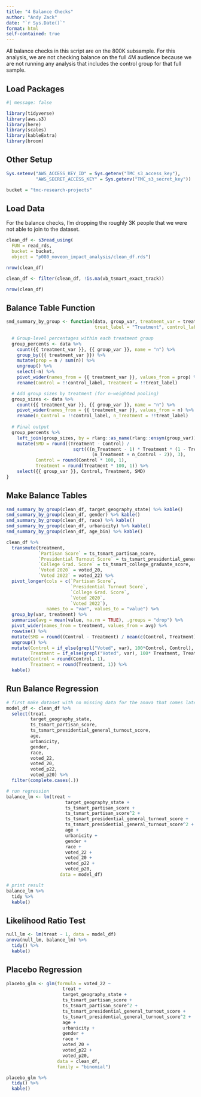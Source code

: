 ```yaml
---
title: "4 Balance Checks"
author: "Andy Zack"
date: "`r Sys.Date()`"
format: html
self-contained: true
---
```


All balance checks in this script are on the 800K subsample. For this analysis, we are not checking balance on the full 4M audience because we are not running any analysis that includes the control group for that full sample.

## Load Packages

```r
#| message: false

library(tidyverse)
library(aws.s3)
library(here)
library(scales)
library(kableExtra)
library(broom)
```

## Other Setup

```r
Sys.setenv("AWS_ACCESS_KEY_ID" = Sys.getenv("TMC_s3_access_key"),
           "AWS_SECRET_ACCESS_KEY" = Sys.getenv("TMC_s3_secret_key"))

bucket = "tmc-research-projects"
```

## Load Data

For the balance checks, I'm dropping the roughly 3K people that we were not able to join to the dataset.

```r
clean_df <- s3read_using(
  FUN = read_rds,
  bucket = bucket,
  object = "p080_moveon_impact_analysis/clean_df.rds")

nrow(clean_df)

clean_df <- filter(clean_df, !is.na(vb_tsmart_exact_track))

nrow(clean_df)
```

## Balance Table Function

```r
smd_summary_by_group <- function(data, group_var, treatment_var = treatment, 
                                 treat_label = "Treatment", control_label = "Control") {
  
  # Group-level percentages within each treatment group
  group_percents <- data %>%
    count({{ treatment_var }}, {{ group_var }}, name = "n") %>%
    group_by({{ treatment_var }}) %>%
    mutate(prop = n / sum(n)) %>%
    ungroup() %>%
    select(-n) %>%
    pivot_wider(names_from = {{ treatment_var }}, values_from = prop) %>%
    rename(Control = !!control_label, Treatment = !!treat_label)

  # Add group sizes by treatment (for n-weighted pooling)
  group_sizes <- data %>%
    count({{ treatment_var }}, {{ group_var }}, name = "n") %>%
    pivot_wider(names_from = {{ treatment_var }}, values_from = n) %>%
    rename(n_Control = !!control_label, n_Treatment = !!treat_label)
  
  # Final output
  group_percents %>%
    left_join(group_sizes, by = rlang::as_name(rlang::ensym(group_var))) %>%
    mutate(SMD = round((Treatment - Control) /
                         sqrt(((n_Treatment - 1) * Treatment * (1 - Treatment) + (n_Control  - 1) * Control  * (1 - Control)) /
                                (n_Treatment + n_Control - 2)), 3),
           Control = round(Control * 100, 1),
           Treatment = round(Treatment * 100, 1)) %>%
    select({{ group_var }}, Control, Treatment, SMD)
}
```

## Make Balance Tables

```r
smd_summary_by_group(clean_df, target_geography_state) %>% kable()
smd_summary_by_group(clean_df, gender) %>% kable()
smd_summary_by_group(clean_df, race) %>% kable()
smd_summary_by_group(clean_df, urbanicity) %>% kable()
smd_summary_by_group(clean_df, age_bin) %>% kable()
```

```r
clean_df %>%
  transmute(treatment,
            `Partisan Score` = ts_tsmart_partisan_score,
            `Presidential Turnout Score` = ts_tsmart_presidential_general_turnout_score,
            `College Grad. Score` = ts_tsmart_college_graduate_score,
            `Voted 2020` = voted_20,
            `Voted 2022` = voted_22) %>%
  pivot_longer(cols = c(`Partisan Score`,
                        `Presidential Turnout Score`,
                        `College Grad. Score`,
                        `Voted 2020`,
                        `Voted 2022`), 
               names_to = "var", values_to = "value") %>%
  group_by(var, treatment) %>%
  summarise(avg = mean(value, na.rm = TRUE), .groups = "drop") %>%
  pivot_wider(names_from = treatment, values_from = avg) %>%
  rowwise() %>%
  mutate(SMD = round((Control - Treatment) / mean(c(Control, Treatment), na.rm = TRUE), digits = 3)) %>%
  ungroup() %>%
  mutate(Control = if_else(grepl("Voted", var), 100*Control, Control),
         Treatment = if_else(grepl("Voted", var), 100* Treatment, Treatment)) %>%
  mutate(Control = round(Control, 1),
         Treatment = round(Treatment, 1)) %>%
  kable()
```

## Run Balance Regression

```r
# first make dataset with no missing data for the anova that comes later
model_df <- clean_df %>%
  select(treat,
         target_geography_state,
         ts_tsmart_partisan_score,
         ts_tsmart_presidential_general_turnout_score,
         age,
         urbanicity,
         gender,
         race,
         voted_22,
         voted_20,
         voted_p22,
         voted_p20) %>%
  filter(complete.cases(.))

# run regression
balance_lm <- lm(treat ~ 
                      target_geography_state +
                      ts_tsmart_partisan_score +
                      ts_tsmart_partisan_score^2 +
                      ts_tsmart_presidential_general_turnout_score +
                      ts_tsmart_presidential_general_turnout_score^2 +
                      age + 
                      urbanicity +
                      gender +
                      race +
                      voted_22 +
                      voted_20 +
                      voted_p22 +
                      voted_p20, 
                    data = model_df)

# print result
balance_lm %>% 
  tidy %>% 
  kable()
```

## Likelihood Ratio Test

```r
null_lm <- lm(treat ~ 1, data = model_df)
anova(null_lm, balance_lm) %>% 
  tidy() %>%
  kable()
```

## Placebo Regression

```r

placebo_glm <- glm(formula = voted_22 ~ 
                     treat +
                     target_geography_state +
                     ts_tsmart_partisan_score +
                     ts_tsmart_partisan_score^2 +
                     ts_tsmart_presidential_general_turnout_score +
                     ts_tsmart_presidential_general_turnout_score^2 +
                     age + 
                     urbanicity +
                     gender +
                     race +
                     voted_20 +
                     voted_p22 +
                     voted_p20, 
                   data = clean_df,
                   family = "binomial")

placebo_glm %>%
  tidy() %>%
  kable()
```
